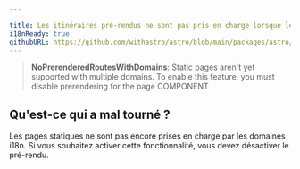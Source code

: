 ```yaml
---

title: Les itinéraires pré-rendus ne sont pas pris en charge lorsque les domaines d'internationalisation sont activés.
i18nReady: true
githubURL: https://github.com/withastro/astro/blob/main/packages/astro/src/core/errors/errors-data.ts
---
```


> **NoPrerenderedRoutesWithDomains**: Static pages aren't yet supported with multiple domains. To enable this feature, you must disable prerendering for the page COMPONENT

## Qu'est-ce qui a mal tourné ?
Les pages statiques ne sont pas encore prises en charge par les domaines i18n. Si vous souhaitez activer cette fonctionnalité, vous devez désactiver le pré-rendu.
